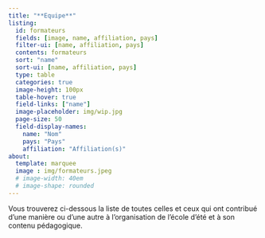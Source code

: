```yaml
---
title: "**Equipe**"
listing:
  id: formateurs
  fields: [image, name, affiliation, pays]
  filter-ui: [name, affiliation, pays]
  contents: formateurs
  sort: "name"
  sort-ui: [name, affiliation, pays]
  type: table
  categories: true
  image-height: 100px
  table-hover: true
  field-links: ["name"]
  image-placeholder: img/wip.jpg
  page-size: 50
  field-display-names:
    name: "Nom"
    pays: "Pays"
    affiliation: "Affiliation(s)"
about:
  template: marquee
  image : img/formateurs.jpeg
  # image-width: 40em
  # image-shape: rounded
---
```


Vous trouverez ci-dessous la liste de toutes celles et ceux qui ont contribué d'une manière ou d'une autre à l'organisation de l'école d'été et à son contenu pédagogique.

::: {#formateurs}
:::
